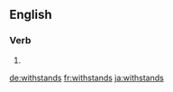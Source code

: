 ==English==

===Verb===
{{head|en}}

# {{en-third-person singular of|withstand}}

[[de:withstands]]
[[fr:withstands]]
[[ja:withstands]]